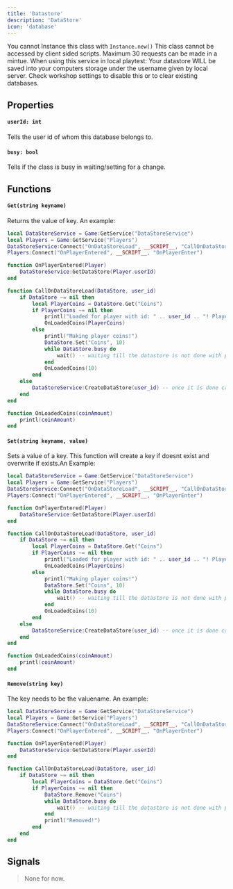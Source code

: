 ```yaml
---
title: 'Datastore'
description: 'DataStore'
icon: 'database'
---
```


<Warning>You cannot Instance this class with `Instance.new()`</Warning>
<Warning>This class cannot be accessed by client sided scripts.</Warning>
<Warning>Maximum 30 requests can be made in a mintue.</Warning>
<Info>When using this service in local playtest: Your datastore WILL be saved into your computers storage under the username given by local server. Check workshop settings to disable this or to clear existing databases.</Info>

## Properties
#### `userId: int`
Tells the user id of whom this database belongs to.
#### `busy: bool`
Tells if the class is busy in waiting/setting for a change.
## Functions
#### `Get(string keyname)`
Returns the value of key. An example:
```lua
local DataStoreService = Game:GetService("DataStoreService")
local Players = Game:GetService("Players")
DataStoreService:Connect("OnDataStoreLoad", __SCRIPT__, "CallOnDataStoreLoad")
Players:Connect("OnPlayerEntered", __SCRIPT__, "OnPlayerEnter")

function OnPlayerEntered(Player)
    DataStoreService:GetDataStore(Player.userId)
end

function CallOnDataStoreLoad(DataStore, user_id)
    if DataStore ~= nil then
        local PlayerCoins = DataStore.Get("Coins")
        if PlayerCoins ~= nil then
            printl("Loaded for player with id: " .. user_id .. "! Player has " .. PlayerCoins .. " coins!")
            OnLoadedCoins(PlayerCoins)
        else
            printl("Making player coins!")
            DataStore.Set("Coins", 10)
            while DataStore.busy do
                wait() -- waiting till the datastore is not done with processing
            end
            OnLoadedCoins(10)
        end
    else
        DataStoreService:CreateDataStore(user_id) -- once it is done creating data store, it will again call the OnDataStoreLoad signal
    end
end

function OnLoadedCoins(coinAmount) 
    printl(coinAmount)
end
```

#### `Set(string keyname, value)`
Sets a value of a key. This function will create a key if doesnt exist and overwrite if exists.An Example:
```lua
local DataStoreService = Game:GetService("DataStoreService")
local Players = Game:GetService("Players")
DataStoreService:Connect("OnDataStoreLoad", __SCRIPT__, "CallOnDataStoreLoad")
Players:Connect("OnPlayerEntered", __SCRIPT__, "OnPlayerEnter")

function OnPlayerEntered(Player)
    DataStoreService:GetDataStore(Player.userId)
end

function CallOnDataStoreLoad(DataStore, user_id)
    if DataStore ~= nil then
        local PlayerCoins = DataStore.Get("Coins")
        if PlayerCoins ~= nil then 
            printl("Loaded for player with id: " .. user_id .. "! Player has " .. PlayerCoins .. " coins!")
            OnLoadedCoins(PlayerCoins)
        else
            printl("Making player coins!")
            DataStore.Set("Coins", 10)
            while DataStore.busy do
                wait() -- waiting till the datastore is not done with processing
            end
            OnLoadedCoins(10)
        end
    else
        DataStoreService:CreateDataStore(user_id) -- once it is done creating data store, it will again call the OnDataStoreLoad signal
    end
end

function OnLoadedCoins(coinAmount) 
    printl(coinAmount)
end
```

#### `Remove(string key)`
The key needs to be the valuename. An example:
```lua
local DataStoreService = Game:GetService("DataStoreService")
local Players = Game:GetService("Players")
DataStoreService:Connect("OnDataStoreLoad", __SCRIPT__, "CallOnDataStoreLoad")
Players:Connect("OnPlayerEntered", __SCRIPT__, "OnPlayerEnter")

function OnPlayerEntered(Player)
    DataStoreService:GetDataStore(Player.userId)
end

function CallOnDataStoreLoad(DataStore, user_id)
    if DataStore ~= nil then
        local PlayerCoins = DataStore.Get("Coins")
        if PlayerCoins ~= nil then
            DataStore.Remove("Coins")
            while DataStore.busy do
                wait() -- waiting till the datastore is not done with processing
            end
            printl("Removed!")
        end
    end
end

```
## Signals
> None for now.